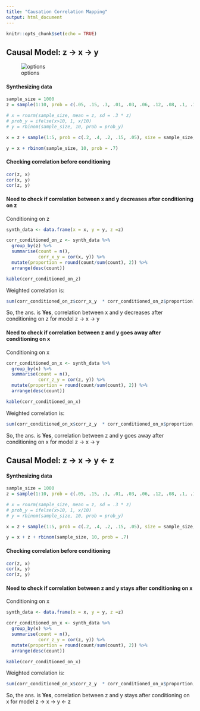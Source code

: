 ```yaml
---
title: "Causation Correlation Mapping"
output: html_document
---
```


```r
knitr::opts_chunk$set(echo = TRUE)
```

## Causal Model: **z -> x -> y**

![options](docs/xyz_options_with_xy_fixed.jpg)

#### Synthesizing data
```r
sample_size = 1000
z = sample(1:10, prob = c(.05, .15, .3, .01, .03, .06, .12, .08, .1, .1), size = sample_size, replace = TRUE)

# x = rnorm(sample_size, mean = z, sd = .3 * z)
# prob_y = ifelse(x>10, 1, x/10)
# y = rbinom(sample_size, 10, prob = prob_y)

x = z + sample(1:5, prob = c(.2, .4, .2, .15, .05), size = sample_size, replace = TRUE) 

y = x + rbinom(sample_size, 10, prob = .7)
```
  
#### Checking correlation before conditioning
```r
cor(z, x)
cor(x, y)
cor(z, y)
```

#### Need to check if correlation between x and y decreases after conditioning on z
Conditioning on z
```r
synth_data <- data.frame(x = x, y = y, z =z)

corr_conditioned_on_z <- synth_data %>% 
  group_by(z) %>% 
  summarise(count = n(),
            corr_x_y = cor(x, y)) %>% 
  mutate(proportion = round(count/sum(count), 2)) %>% 
  arrange(desc(count))

kable(corr_conditioned_on_z)
```


Weighted correlation is:
```r
sum(corr_conditioned_on_z$corr_x_y  * corr_conditioned_on_z$proportion)
```

So, the ans. is **Yes**, correlation between x and y decreases after conditioning on z for model z -> x -> y


#### Need to check if correlation between z and y goes away after conditioning on x
Conditioning on x
```r
corr_conditioned_on_x <- synth_data %>% 
  group_by(x) %>% 
  summarise(count = n(),
            corr_z_y = cor(z, y)) %>% 
  mutate(proportion = round(count/sum(count), 2)) %>% 
  arrange(desc(count))

kable(corr_conditioned_on_x)
```

Weighted correlation is:
```r
sum(corr_conditioned_on_x$corr_z_y  * corr_conditioned_on_x$proportion, na.rm = TRUE)
```

So, the ans. is **Yes**, correlation between z and y goes away after conditioning on x for model z -> x -> y

## Causal Model: z -> x -> y <- z  

#### Synthesizing data
```r
sample_size = 1000
z = sample(1:10, prob = c(.05, .15, .3, .01, .03, .06, .12, .08, .1, .1), size = sample_size, replace = TRUE)

# x = rnorm(sample_size, mean = z, sd = .3 * z)
# prob_y = ifelse(x>10, 1, x/10)
# y = rbinom(sample_size, 10, prob = prob_y)

x = z + sample(1:5, prob = c(.2, .4, .2, .15, .05), size = sample_size, replace = TRUE) 

y = x + z + rbinom(sample_size, 10, prob = .7)
```

#### Checking correlation before conditioning
```r
cor(z, x)
cor(x, y)
cor(z, y)
```

#### Need to check if correlation between z and y stays after conditioning on x
Conditioning on x
```r
synth_data <- data.frame(x = x, y = y, z =z)

corr_conditioned_on_x <- synth_data %>% 
  group_by(x) %>% 
  summarise(count = n(),
            corr_z_y = cor(z, y)) %>% 
  mutate(proportion = round(count/sum(count), 2)) %>% 
  arrange(desc(count))

kable(corr_conditioned_on_x)
```

Weighted correlation is:
```r
sum(corr_conditioned_on_x$corr_z_y  * corr_conditioned_on_x$proportion, na.rm = TRUE)
```

So, the ans. is **Yes**, correlation between z and y stays after conditioning on x for model z -> x -> y <- z